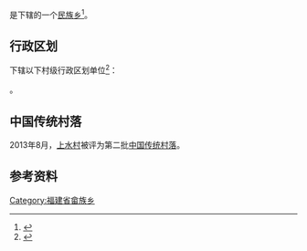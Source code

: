 {{中国乡级行政区|35/09/21/202/000
| 电话区号 = 593
|景观照片文件名=崇儒乡 - Chongru Township - 2015.08 - panoramio.jpg
}}

'''{{PAGENAMEBASE}}'''是{{PRC admin/fullname|35/09/21/202/000|3}}下辖的一个[[民族乡|民族乡]]<ref>{{PRC admin/ref sgc|{{PRC admin/parent|35/09/21/202/000}}}}</ref>。

== 行政区划 ==
{{PAGENAMEBASE}}下辖以下村级行政区划单位<ref>{{PRC admin/ref sgc|35/09/21/202/000}}</ref>：

{{PRC admin/children|35/09/21/202/000}}。

==中国传统村落==
2013年8月，[[上水村|上水村]]被评为第二批[[中国传统村落|中国传统村落]]。

== 参考资料 ==
{{reflist}}

{{福建行政区划小作品}}
{{PRC admin/navcat|35/09/21/202/000}}
[[Category:福建省畲族乡|Category:福建省畲族乡]]